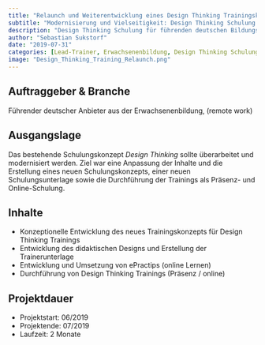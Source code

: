 ```yaml
---
title: "Relaunch und Weiterentwicklung eines Design Thinking Trainingskonzepts"
subtitle: "Modernisierung und Vielseitigkeit: Design Thinking Schulung für führenden deutschen Bildungsanbieter"
description: "Design Thinking Schulung für führenden deutschen Bildungsanbieter überarbeitet und modernisiert. Konzeptentwicklung, Trainerunterlagen, Präsenz- und Online-Trainings in 2 Monaten umgesetzt (06/2019 - 07/2019)."
author: "Sebastian Sukstorf"
date: "2019-07-31"
categories: [Lead-Trainer, Erwachsenenbildung, Design Thinking Schulung, Präsenzschulung, Online-Training, Konzeptionelle Entwicklung]
image: "Design_Thinking_Training_Relaunch.png"
---
```


## Auftraggeber & Branche

Führender deutscher Anbieter aus der Erwachsenenbildung, (remote work)

## Ausgangslage

Das bestehende Schulungskonzept _Design Thinking_ sollte überarbeitet und modernisiert werden. Ziel war eine Anpassung der Inhalte und die Erstellung eines neuen Schulungskonzepts, einer neuen Schulungsunterlage sowie die Durchführung der Trainings als Präsenz- und Online-Schulung. 

## Inhalte

- Konzeptionelle Entwicklung des neues Trainingskonzepts für Design Thinking Trainings
- Entwicklung des didaktischen Designs und Erstellung der Trainerunterlage
- Entwicklung und Umsetzung von ePractips (online Lernen)
- Durchführung von Design Thinking Trainings (Präsenz / online)

## Projektdauer

- Projektstart: 06/2019
- Projektende: 07/2019
- Laufzeit: 2 Monate
